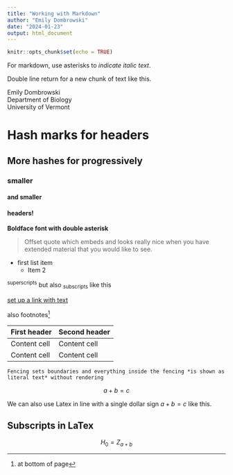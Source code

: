 ```yaml
---
title: "Working with Markdown"
author: "Emily Dombrowski"
date: "2024-01-23"
output: html_document
---
```


```r
knitr::opts_chunk$set(echo = TRUE)
```

For markdown, use asterisks to *indicate italic text*.

Double line return for a new chunk of text like this. 

Emily Dombrowski  
Department of Biology  
University of Vermont 

# Hash marks for headers

## More hashes for progressively

### smaller

#### and smaller

#### headers!

**Boldface font with double asterisk**

>Offset quote which embeds and looks really nice when you have extended material that you would like to see.

* first list item
  * Item 2
  
^superscripts^ but also ~subscripts~ like this

[set up a link with text](website address)

also footnotes^[at bottom of page]

First header | Second header
-------------|--------------
Content cell | Content cell
Content cell | Content cell

```
Fencing sets boundaries and everything inside the fencing *is shown as literal text* without rendering
```

$$a + b =c$$

We can also use Latex in line with a single dollar sign $a +b=c$ like this.

## Subscripts in LaTex

$$ H_0 = Z_{a +b}$$